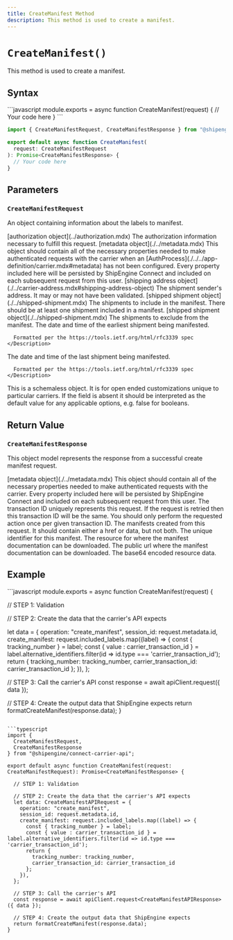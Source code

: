 ```yaml
---
title: CreateManifest Method
description: This method is used to create a manifest.
---
```



`CreateManifest()`
===========================
This method is used to create a manifest.


Syntax
-----------------------------------------------
<CodeWrapper>
```javascript
module.exports = async function CreateManifest(request) {
  // Your code here
}
```

```typescript
import { CreateManifestRequest, CreateManifestResponse } from "@shipengine/connect-carrier-api";

export default async function CreateManifest(
  request: CreateManifestRequest
): Promise<CreateManifestResponse> {
  // Your code here
}
```
</CodeWrapper>



Parameters
-----------------------------------------------

### `CreateManifestRequest`
An object containing information about the labels to manifest.

<Reference>

  <Field name="authorization" nullable={true}>
    <Type>
      [authorization object](../authorization.mdx)
    </Type>
    <Description>
      The authorization information necessary to fulfill this request.
    </Description>
  </Field>

  <Field name="metadata" nullable={true}>
    <Type>
      [metadata object](./../metadata.mdx)
    </Type>
    <Description>
      This object should contain all of the necessary properties needed to make authenticated requests with the carrier when an [AuthProcess](./../../app-definition/carrier.mdx#metadata) has not been configured.
      Every property included here will be persisted by ShipEngine Connect and included on each subsequent request from this user.
    </Description>
  </Field>

  <Field name="ship_from" nullable={true}>
    <Type>
      [shipping address object](./../carrier-address.mdx#shipping-address-object)
    </Type>
    <Description>
      The shipment sender's address. It may or may not have been validated.
    </Description>
  </Field>

  <Field name="included_labels" nullable={true}>
    <Type>
      [shipped shipment object](./../shipped-shipment.mdx)
    </Type>
    <Description>
      The shipments to include in the manifest. There should be at least one shipment included in a manifest.
    </Description>
  </Field>

  <Field name="excluded_labels" nullable={true}>
    <Type>
      [shipped shipment object](./../shipped-shipment.mdx)
    </Type>
    <Description>
      The shipments to exclude from the manifest.
    </Description>
  </Field>

 <Field name="open_datetime" type="string" nullable={true}>
    <Description>
      The date and time of the earliest shipment being manifested.

      Formatted per the https://tools.ietf.org/html/rfc3339 spec
    </Description>
  </Field>

 <Field name="close_datetime" type="string" nullable={true}>
    <Description>
      The date and time of the last shipment being manifested.

      Formatted per the https://tools.ietf.org/html/rfc3339 spec
    </Description>
  </Field>

  <Field name="advanced_options" type="object" nullable={true}>
    <Description>
      This is a schemaless object. It is for open ended customizations unique to particular carriers.
      If the field is absent it should be interpreted as the default value for any applicable options, e.g. false for booleans.
    </Description>
  </Field>

</Reference>



Return Value
-----------------------------------------------
### `CreateManifestResponse`
This object model represents the response from a successful create manifest request.

<Reference>

  <Field name="metadata" required={false}>
    <Type>
      [metadata object](./../metadata.mdx)
    </Type>
    <Description>
      This object should contain all of the necessary properties needed to make authenticated requests with the carrier.
      Every property included here will be persisted by ShipEngine Connect and included on each subsequent request from this user.
    </Description>
  </Field>


  <Field name="transaction_id" type="string" required={true}>
    <Description>
      The transaction ID uniquely represents this request. If the request is retried then this transaction ID will be the same. You should only perform the requested action once per given transaction ID.
    </Description>
  </Field>

  <Field name="manifests" type="object[]" required={true}>
    <Description>
      The manifests created from this request. It should contain either a href or data, but not both.
    </Description>
  </Field>

 <Field name="manifests[].manifest_id" type="string" required={false}>
    <Description>
      The unique identifier for this manifest.
    </Description>
  </Field>

 <Field name="manifests[].document_download" type="object" required={false}>
    <Description>
      The resource for where the manifest documentation can be downloaded.
    </Description>
  </Field>

 <Field name="manifests[].document_download.href" type="string" required={false}>
    <Description>
      The public url where the manifest documentation can be downloaded.
    </Description>
  </Field>

 <Field name="manifests[].document_download.data" type="string" required={false}>
    <Description>
      The base64 encoded resource data.
    </Description>
  </Field>

</Reference>



Example
-----------------------------------------------
<CodeWrapper>
```javascript
module.exports = async function CreateManifest(request) {

  // STEP 1: Validation

  // STEP 2: Create the data that the carrier's API expects

  let data = {
    operation: "create_manifest",
    session_id: request.metadata.id,
    create_manifest: request.included_labels.map((label) => {
      const { tracking_number } = label;
      const { value : carrier_transaction_id } = label.alternative_identifiers.filter(id => id.type === 'carrier_transaction_id');
      return {
        tracking_number: tracking_number,
        carrier_transaction_id: carrier_transaction_id
      };
    }),
  };

  // STEP 3: Call the carrier's API
  const response = await apiClient.request({ data });

  // STEP 4: Create the output data that ShipEngine expects
  return formatCreateManifest(response.data);
}
```

```typescript
import {
  CreateManifestRequest,
  CreateManifestResponse
} from "@shipengine/connect-carrier-api";

export default async function CreateManifest(request: CreateManifestRequest): Promise<CreateManifestResponse> {

  // STEP 1: Validation

  // STEP 2: Create the data that the carrier's API expects
  let data: CreateManifestAPIRequest = {
    operation: "create_manifest",
    session_id: request.metadata.id,
    create_manifest: request.included_labels.map((label) => {
      const { tracking_number } = label;
      const { value : carrier_transaction_id } = label.alternative_identifiers.filter(id => id.type === 'carrier_transaction_id');
      return {
        tracking_number: tracking_number,
        carrier_transaction_id: carrier_transaction_id
      };
    }),
  };

  // STEP 3: Call the carrier's API
  const response = await apiClient.request<CreateManifestAPIResponse>({ data });

  // STEP 4: Create the output data that ShipEngine expects
  return formatCreateManifest(response.data);
}
```
</CodeWrapper>
